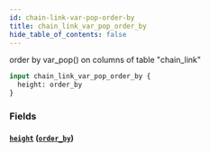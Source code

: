 ```yaml
---
id: chain-link-var-pop-order-by
title: chain_link_var_pop_order_by
hide_table_of_contents: false
---
```



order by var_pop() on columns of table "chain_link"

```graphql
input chain_link_var_pop_order_by {
  height: order_by
}
```


### Fields

#### [`height`](#) ([`order_by`](../enums/order-by))






